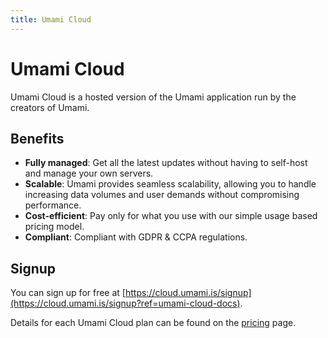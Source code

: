 ```yaml
---
title: Umami Cloud
---
```


# Umami Cloud

Umami Cloud is a hosted version of the Umami application run by the creators of Umami.

## Benefits

- **Fully managed**: Get all the latest updates without having to self-host and manage your own servers.
- **Scalable**: Umami provides seamless scalability, allowing you to handle increasing data volumes and user demands without compromising performance.
- **Cost-efficient**: Pay only for what you use with our simple usage based pricing model.
- **Compliant**: Compliant with GDPR & CCPA regulations.

## Signup

You can sign up for free at [https://cloud.umami.is/signup](https://cloud.umami.is/signup?ref=umami-cloud-docs).

Details for each Umami Cloud plan can be found on the [pricing](https://umami.is/pricing) page.
